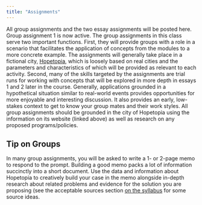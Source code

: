 ```yaml
---
title: "Assignments"
---
```


All group assignments and the two essay assignments will be posted here. Group assignment 1 is now active. The group assignments in this class serve two important functions. First, they will provide groups with a role in a scenario that facilitates the application of concepts from the modules to a more concrete example. The assignments will generally take place in a fictional city, [Hopetopia](https://stevebholt.github.io/hopetopia/), which is loosely based on real cities and the parameters and characteristics of which will be provided as relevant to each activity. Second, many of the skills targeted by the assignments are trial runs for working with concepts that will be explored in more depth in essays 1 and 2 later in the course. Generally, applications grounded in a hypothetical situation similar to real-world events provides opportunities for more enjoyable and interesting discussion. It also provides an early, low-stakes context to get to know your group mates and their work styles. All group assignments should be grounded in the city of Hopetopia using the information on its website (linked above) as well as research on any proposed programs/policies.

::: callout-tip
## Tip on Groups

In many group assignments, you will be asked to write a 1- or 2-page memo to respond to the prompt. Building a good memo packs a lot of information succinctly into a short document. Use the data and information about Hopetopia to creatively build your case in the memo alongside in-depth research about related problems and evidence for the solution you are proposing (see the acceptable sources section [on the syllabus](https://stevebholt.github.io/rpad500/syllabus500.html#two-essays) for some source ideas.
:::
